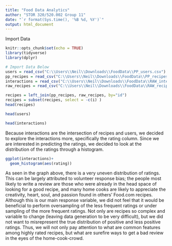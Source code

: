 ```yaml
---
title: "Food Data Analytics"
author: "STOR 320/520.002 Group 11"
date: "`r format(Sys.time(), '%B %d, %Y')`"
output: html_document
---
```


Import Data

```r
knitr::opts_chunk$set(echo = TRUE)
library(tidyverse)
library(dplyr)

# Import Data Below
users = read_csv("C:\\Users\\Neil\\Downloads\\FoodData\\PP_users.csv")
pp_recipes = read_csv("C:\\Users\\Neil\\Downloads\\FoodData\\PP_recipes.csv")
interactions = read_csv("C:\\Users\\Neil\\Downloads\\FoodData\\RAW_interactions.csv")
raw_recipes = read_csv("C:\\Users\\Neil\\Downloads\\FoodData\\RAW_recipes.csv")
```

```r
recipes = left_join(pp_recipes, raw_recipes, by="id")
recipes = subset(recipes, select = -c(i) )
head(recipes)
```

```r
head(users)
```

```r
head(interactions)
```

Because interactions are the intersection of recipes and users, we decided to explore the interactions more, specifically the rating column. Since we are interested in predicting the ratings, we decided to look at the distribution of the ratings through a histogram.

```r
ggplot(interactions)+
  geom_histogram(aes(rating))
```

As seen in the graph above, there is a very uneven distribution of ratings. This can be largely attributed to volunteer response bias; the people most likely to write a review are those who were already in the head space of looking for a good recipe, and many home cooks are likely to appreciate the creativity, heart, soul, and passion found in others' Food.com recipes. Although this is our main response variable, we did not feel that it would be beneficial to perform oversampling of the less frequent ratings or under sampling of the more frequent ratings. Not only are recipes so complex and variable to change (leaving data generation to be very difficult), but we did not want to misrepresent the true distribution of positive and less positive ratings. Thus, we will not only pay attention to what are common features among highly rated recipes, but what are surefire ways to get a bad review in the eyes of the home-cook-crowd.
